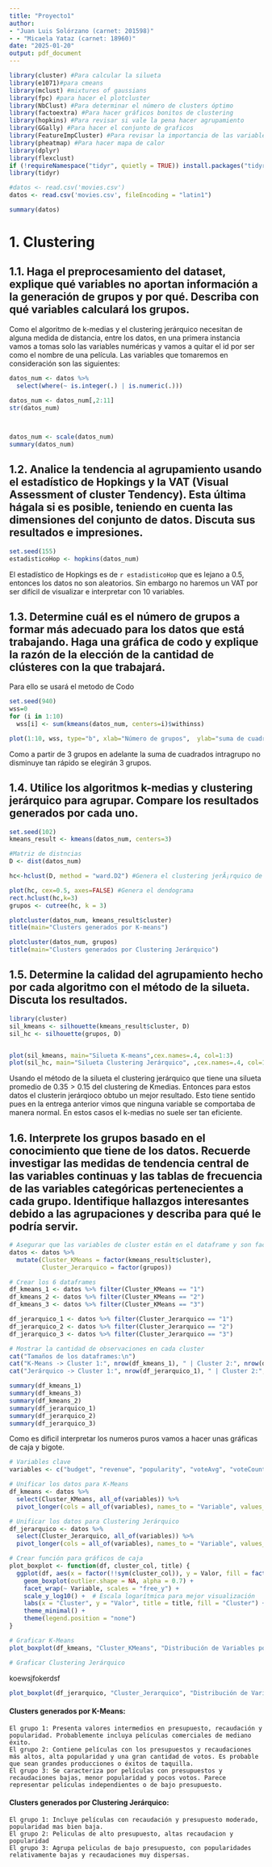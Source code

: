 ```yaml
---
title: "Proyecto1"
author:
- "Juan Luis Solórzano (carnet: 201598)"
- - "Micaela Yataz (carnet: 18960)"
date: "2025-01-20"
output: pdf_document
---
```







```r
library(cluster) #Para calcular la silueta
library(e1071)#para cmeans
library(mclust) #mixtures of gaussians
library(fpc) #para hacer el plotcluster
library(NbClust) #Para determinar el número de clusters óptimo
library(factoextra) #Para hacer gráficos bonitos de clustering
library(hopkins) #Para revisar si vale la pena hacer agrupamiento
library(GGally) #Para hacer el conjunto de graficos
library(FeatureImpCluster) #Para revisar la importancia de las variables en los grupos.
library(pheatmap) #Para hacer mapa de calor
library(dplyr)
library(flexclust)
if (!requireNamespace("tidyr", quietly = TRUE)) install.packages("tidyr")
library(tidyr)

```

```r
#datos <- read.csv('movies.csv')
datos <- read.csv('movies.csv', fileEncoding = "latin1")

summary(datos)
```



# 1. Clustering
## 1.1. Haga el preprocesamiento del dataset, explique qué variables no aportan información a la generación de grupos y por qué. Describa con qué variables calculará los grupos.
Como el algoritmo de k-medias y el clustering jerárquico necesitan de alguna medida de distancia, entre los datos, en una primera instancia vamos a tomas solo las variables numéricas y vamos a quitar el id por ser como el nombre de una película. Las variables que tomaremos en consideración son las siguientes:


```r

datos_num <- datos %>%
  select(where(~ is.integer(.) | is.numeric(.)))

datos_num <- datos_num[,2:11]
str(datos_num)

 

```

```r
datos_num <- scale(datos_num)
summary(datos_num)
```


## 1.2. Analice la tendencia al agrupamiento usando el estadístico de Hopkings y la VAT (Visual Assessment of cluster Tendency). Esta última hágala si es posible, teniendo en cuenta las dimensiones del conjunto de datos. Discuta sus resultados e impresiones.

```r
set.seed(155)
estadisticoHop <- hopkins(datos_num)
```
El estadístico de Hopkings es de `r estadisticoHop ` que es lejano a 0.5, entonces los datos no son aleatorios. Sin embargo no haremos un VAT por ser difícil de visualizar e interpretar con 10 variables. 

## 1.3. Determine cuál es el número de grupos a formar más adecuado para los datos que está trabajando. Haga una gráfica de codo y explique la razón de la elección de la cantidad de clústeres con la que trabajará.

Para ello se usará el metodo de Codo

```r
set.seed(940) 
wss=0
for (i in 1:10) 
  wss[i] <- sum(kmeans(datos_num, centers=i)$withinss)

plot(1:10, wss, type="b", xlab="Número de grupos",  ylab="suma de cuadrados intragrupo")
```

Como a partir de 3 grupos en adelante la suma de cuadrados intragrupo no disminuye tan rápido se elegirán 3 grupos. 

## 1.4. Utilice los algoritmos k-medias y clustering jerárquico para agrupar. Compare los resultados generados por cada uno.



```r
 
set.seed(102)
kmeans_result <- kmeans(datos_num, centers=3)

```



```r
#Matriz de distncias
D <- dist(datos_num)

hc<-hclust(D, method = "ward.D2") #Genera el clustering jerÃ¡rquico de los datos

plot(hc, cex=0.5, axes=FALSE) #Genera el dendograma
rect.hclust(hc,k=3)
grupos <- cutree(hc, k = 3)

```
```r
plotcluster(datos_num, kmeans_result$cluster)
title(main="Clusters generados por K-means")

plotcluster(datos_num, grupos)
title(main="Clusters generados por Clustering Jerárquico")

```





## 1.5. Determine la calidad del agrupamiento hecho por cada algoritmo con el método de la silueta. Discuta los resultados.

```r
library(cluster)
sil_kmeans <- silhouette(kmeans_result$cluster, D)
sil_hc <- silhouette(grupos, D)


plot(sil_kmeans, main="Silueta K-means",cex.names=.4, col=1:3)
plot(sil_hc, main="Silueta Clustering Jerárquico", ,cex.names=.4, col=1:3)

```

Usando el método de la silueta el clustering jerárquico que tiene una silueta promedio de $0.35 > 0.15$ del clustering de Kmedias. Entonces para estos datos el clusterin jerárqioco obtubo un mejor resultado. Esto tiene sentido pues en la entrega anterior vimos que ninguna variable se comportaba de manera normal. En estos casos el k-medias no suele ser tan eficiente. 


## 1.6. Interprete los grupos basado en el conocimiento que tiene de los datos. Recuerde investigar las medidas de tendencia central de las variables continuas y las tablas de frecuencia de las variables categóricas pertenecientes a cada grupo. Identifique hallazgos interesantes debido a las agrupaciones y describa para qué le podría servir.
```r
# Asegurar que las variables de cluster están en el dataframe y son factores
datos <- datos %>%
  mutate(Cluster_KMeans = factor(kmeans_result$cluster),
         Cluster_Jerarquico = factor(grupos))

# Crear los 6 dataframes
df_kmeans_1 <- datos %>% filter(Cluster_KMeans == "1")
df_kmeans_2 <- datos %>% filter(Cluster_KMeans == "2")
df_kmeans_3 <- datos %>% filter(Cluster_KMeans == "3")

df_jerarquico_1 <- datos %>% filter(Cluster_Jerarquico == "1")
df_jerarquico_2 <- datos %>% filter(Cluster_Jerarquico == "2")
df_jerarquico_3 <- datos %>% filter(Cluster_Jerarquico == "3")

# Mostrar la cantidad de observaciones en cada cluster
cat("Tamaños de los dataframes:\n")
cat("K-Means -> Cluster 1:", nrow(df_kmeans_1), " | Cluster 2:", nrow(df_kmeans_2), " | Cluster 3:", nrow(df_kmeans_3), "\n")
cat("Jerárquico -> Cluster 1:", nrow(df_jerarquico_1), " | Cluster 2:", nrow(df_jerarquico_2), " | Cluster 3:", nrow(df_jerarquico_3), "\n")


```
```r
summary(df_kmeans_1)
summary(df_kmeans_3)
summary(df_kmeans_2)
summary(df_jerarquico_1)
summary(df_jerarquico_2)
summary(df_jerarquico_3)
```
Como es dificil interpretar los numeros puros vamos a hacer unas gráficas de caja y bigote.

```r

# Variables clave
variables <- c("budget", "revenue", "popularity", "voteAvg", "voteCount", "runtime")

# Unificar los datos para K-Means
df_kmeans <- datos %>% 
  select(Cluster_KMeans, all_of(variables)) %>% 
  pivot_longer(cols = all_of(variables), names_to = "Variable", values_to = "Valor")

# Unificar los datos para Clustering Jerárquico
df_jerarquico <- datos %>% 
  select(Cluster_Jerarquico, all_of(variables)) %>% 
  pivot_longer(cols = all_of(variables), names_to = "Variable", values_to = "Valor")

# Crear función para gráficos de caja
plot_boxplot <- function(df, cluster_col, title) {
  ggplot(df, aes(x = factor(!!sym(cluster_col)), y = Valor, fill = factor(!!sym(cluster_col)))) +
    geom_boxplot(outlier.shape = NA, alpha = 0.7) +
    facet_wrap(~ Variable, scales = "free_y") + 
    scale_y_log10() +  # Escala logarítmica para mejor visualización
    labs(x = "Cluster", y = "Valor", title = title, fill = "Cluster") +
    theme_minimal() +
    theme(legend.position = "none")
}

# Graficar K-Means
plot_boxplot(df_kmeans, "Cluster_KMeans", "Distribución de Variables por Clusters (K-Means)")

# Graficar Clustering Jerárquico


```

koewsjfokerdsf

```r
plot_boxplot(df_jerarquico, "Cluster_Jerarquico", "Distribución de Variables por Clusters (Jerárquico)")
```
#### Clusters generados por K-Means:

    El grupo 1: Presenta valores intermedios en presupuesto, recaudación y popularidad. Probablemente incluya películas comerciales de mediano éxito.
    El grupo 2: Contiene películas con los presupuestos y recaudaciones más altos, alta popularidad y una gran cantidad de votos. Es probable que sean grandes producciones o éxitos de taquilla.
    El grupo 3: Se caracteriza por películas con presupuestos y recaudaciones bajas, menor popularidad y pocos votos. Parece representar películas independientes o de bajo presupuesto.

#### Clusters generados por Clustering Jerárquico:

    El grupo 1: Incluye películas con recaudación y presupuesto moderado,  popularidad mas bien baja.
    El grupo 2: Peliculas de alto presupuesto, altas recaudacion y popularidad
    El grupo 3: Agrupa peliculas de bajo presupuesto, con popularidades relativamente bajas y recaudaciones muy dispersas. 



